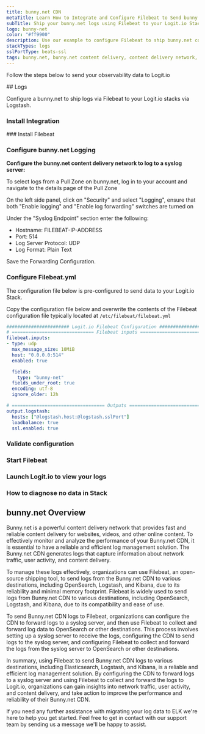 ```yaml
---
title: bunny.net CDN
metaTitle: Learn How to Integrate and Configure Filebeat to Send bunny.net CDN Logs
subTitle: Ship your bunny.net logs using Filebeat to your Logit.io Stack
logo: bunny-net
color: "#ff9900"
description: Use our example to configure Filebeat to ship bunny.net content delivery logs to your Logit.io stacks. Configure Filebeat to send bunny.net logs to Logstash or Elastic.
stackTypes: logs
sslPortType: beats-ssl
tags: bunny.net, bunny.net content delivery, content delivery network, cdn, syslog, beats, logs, filebeat, file ,files, text, Bunny Net
---
```


Follow the steps below to send your observability data to Logit.io

<Steps>
  ## Logs

  Configure a bunny.net to ship logs via Filebeat to your Logit.io stacks via Logstash.
  
  ### Install Integration
  <InstallIntegration/>
  ### Install Filebeat

  <InstallFilebeat />

  ### Configure bunny.net Logging

  __Configure the bunny.net content delivery network to log to a syslog server:__

  To select logs from a Pull Zone on bunny.net, log in to your account 
  and navigate to the details page of the Pull Zone
  
  On the left side panel, click on "Security" and select "Logging", ensure that 
  both "Enable logging" and "Enable log forwarding" switches are turned on
  
  Under the "Syslog Endpoint" section enter the following:
  
  - Hostname: FILEBEAT-IP-ADDRESS
  - Port: 514
  - Log Server Protocol: UDP
  - Log Format: Plain Text

  Save the Forwarding Configuration.

  ### Configure Filebeat.yml

The configuration file below is pre-configured to send data to your Logit.io Stack.
        
Copy the configuration file below and overwrite the contents of the Filebeat 
configuration file typically located at `/etc/filebeat/filebeat.yml`

```yml copy showLineNumbers /@logstash.host/ /@logstash.sslPort/
####################### Logit.io Filebeat Configuration ########################
# ============================== Filebeat inputs ===============================
filebeat.inputs:
- type: udp
  max_message_size: 10MiB
  host: "0.0.0.0:514"
  enabled: true

  fields:
    type: "bunny-net"
  fields_under_root: true
  encoding: utf-8
  ignore_older: 12h

# ================================== Outputs ===================================
output.logstash:
  hosts: ["@logstash.host:@logstash.sslPort"]
  loadbalance: true
  ssl.enabled: true
```

  ### Validate configuration

  <ValidateBeat beatname="filebeat" />

  ### Start Filebeat

  <StartFilebeat />

  ### Launch Logit.io to view your logs

  <LaunchStack utmMedium="logs" utmCampaign="bunnycdn" source="bunny_net_content_delivery" />

  ### How to diagnose no data in Stack

  <DiagnoseNoData />

</Steps>

## bunny.net Overview

Bunny.net is a powerful content delivery network that provides fast and reliable 
content delivery for websites, videos, and other online content. To effectively 
monitor and analyze the performance of your Bunny.net CDN, it is essential to 
have a reliable and efficient log management solution. The Bunny.net CDN generates 
logs that capture information about network traffic, user activity, and content delivery.

To manage these logs effectively, organizations can use Filebeat, an open-source 
shipping tool, to send logs from the Bunny.net CDN to various destinations, including 
OpenSearch, Logstash, and Kibana, due to its reliability and minimal memory footprint. 
Filebeat is widely used to send logs from Bunny.net CDN to various destinations, 
including OpenSearch, Logstash, and Kibana, due to its compatibility and ease of use.

To send Bunny.net CDN logs to Filebeat, organizations can configure the CDN to forward 
logs to a syslog server, and then use Filebeat to collect and forward log data to 
OpenSearch or other destinations. This process involves setting up a syslog server to 
receive the logs, configuring the CDN to send logs to the syslog server, and configuring 
Filebeat to collect and forward the logs from the syslog server to OpenSearch or other destinations.

In summary, using Filebeat to send Bunny.net CDN logs to various destinations, including 
Elasticsearch, Logstash, and Kibana, is a reliable and efficient log management solution. 
By configuring the CDN to forward logs to a syslog server and using Filebeat to collect and 
forward the logs to Logit.io, organizations can gain insights into network traffic, user activity, 
and content delivery, and take action to improve the performance and reliability of their Bunny.net CDN.

If you need any further assistance with migrating your log data to ELK we're 
here to help you get started. Feel free to get in contact with our support team by 
sending us a message <IntercomButton text="via live chat" />  we'll be happy to assist.